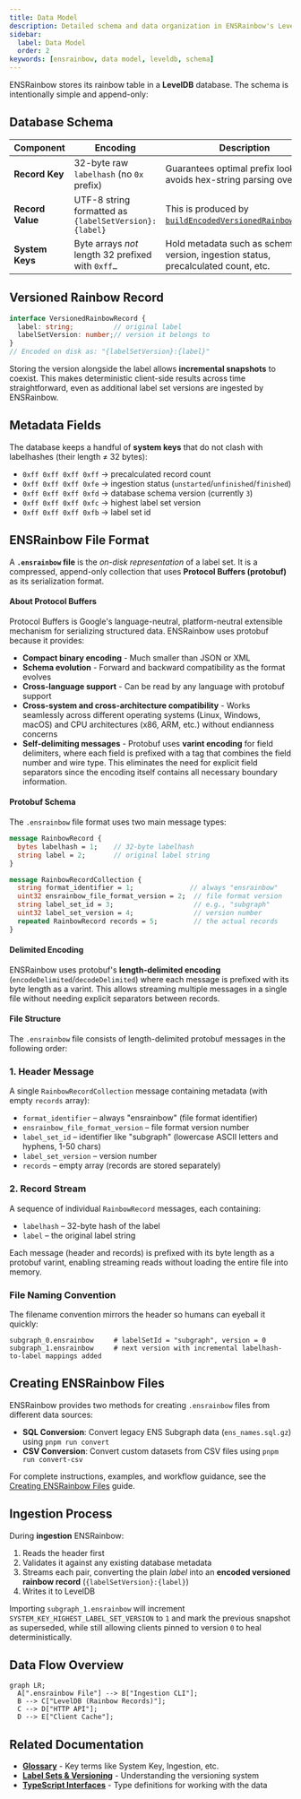 ```yaml
---
title: Data Model
description: Detailed schema and data organization in ENSRainbow's LevelDB database.
sidebar:
  label: Data Model
  order: 2
keywords: [ensrainbow, data model, leveldb, schema]
---
```


ENSRainbow stores its rainbow table in a **LevelDB** database. The schema is intentionally simple and append-only:

## Database Schema

| Component | Encoding | Description |
|-----------|----------|-------------|
| **Record Key** | 32-byte raw `labelhash` (no `0x` prefix) | Guarantees optimal prefix lookups & avoids hex-string parsing overhead. |
| **Record Value** | UTF-8 string formatted as `{labelSetVersion}:{label}` | This is produced by [`buildEncodedVersionedRainbowRecord`](https://github.com/ensdomains/ensnode/blob/main/apps/ensrainbow/src/lib/rainbow-record.ts). |
| **System Keys** | Byte arrays _not_ length 32 prefixed with `0xff…` | Hold metadata such as schema version, ingestion status, precalculated count, etc. |

## Versioned Rainbow Record

```ts
interface VersionedRainbowRecord {
  label: string;          // original label
  labelSetVersion: number;// version it belongs to
}
// Encoded on disk as: "{labelSetVersion}:{label}"
```

Storing the version alongside the label allows **incremental snapshots** to coexist. This makes deterministic client-side results across time straightforward, even as additional label set versions are ingested by ENSRainbow.

## Metadata Fields

The database keeps a handful of **system keys** that do not clash with labelhashes (their length ≠ 32 bytes):

* `0xff 0xff 0xff 0xff` → precalculated record count
* `0xff 0xff 0xff 0xfe` → ingestion status (`unstarted`/`unfinished`/`finished`)
* `0xff 0xff 0xff 0xfd` → database schema version (currently `3`)
* `0xff 0xff 0xff 0xfc` → highest label set version
* `0xff 0xff 0xff 0xfb` → label set id

## ENSRainbow File Format

A **`.ensrainbow` file** is the _on-disk representation_ of a label set. It is a compressed, append-only collection that uses **Protocol Buffers (protobuf)** as its serialization format.

#### About Protocol Buffers

Protocol Buffers is Google's language-neutral, platform-neutral extensible mechanism for serializing structured data. ENSRainbow uses protobuf because it provides:

- **Compact binary encoding** - Much smaller than JSON or XML
- **Schema evolution** - Forward and backward compatibility as the format evolves  
- **Cross-language support** - Can be read by any language with protobuf support
- **Cross-system and cross-architecture compatibility** - Works seamlessly across different operating systems (Linux, Windows, macOS) and CPU architectures (x86, ARM, etc.) without endianness concerns
- **Self-delimiting messages** - Protobuf uses **varint encoding** for field delimiters, where each field is prefixed with a tag that combines the field number and wire type. This eliminates the need for explicit field separators since the encoding itself contains all necessary boundary information.

#### Protobuf Schema

The `.ensrainbow` file format uses two main message types:

```protobuf
message RainbowRecord {
  bytes labelhash = 1;    // 32-byte labelhash
  string label = 2;       // original label string
}

message RainbowRecordCollection {
  string format_identifier = 1;              // always "ensrainbow" 
  uint32 ensrainbow_file_format_version = 2;  // file format version
  string label_set_id = 3;                    // e.g., "subgraph" 
  uint32 label_set_version = 4;               // version number
  repeated RainbowRecord records = 5;         // the actual records
}
```

#### Delimited Encoding

ENSRainbow uses protobuf's **length-delimited encoding** (`encodeDelimited`/`decodeDelimited`) where each message is prefixed with its byte length as a varint. This allows streaming multiple messages in a single file without needing explicit separators between records.

#### File Structure

The `.ensrainbow` file consists of length-delimited protobuf messages in the following order:

### 1. Header Message
A single `RainbowRecordCollection` message containing metadata (with empty `records` array):
- `format_identifier` – always "ensrainbow" (file format identifier)
- `ensrainbow_file_format_version` – file format version number
- `label_set_id` – identifier like "subgraph" (lowercase ASCII letters and hyphens, 1-50 chars)
- `label_set_version` – version number 
- `records` – empty array (records are stored separately)

### 2. Record Stream  
A sequence of individual `RainbowRecord` messages, each containing:
- `labelhash` – 32-byte hash of the label
- `label` – the original label string

Each message (header and records) is prefixed with its byte length as a protobuf varint, enabling streaming reads without loading the entire file into memory.

### File Naming Convention

The filename convention mirrors the header so humans can eyeball it quickly:

```text
subgraph_0.ensrainbow     # labelSetId = "subgraph", version = 0
subgraph_1.ensrainbow     # next version with incremental labelhash-to-label mappings added
```

## Creating ENSRainbow Files

ENSRainbow provides two methods for creating `.ensrainbow` files from different data sources:

- **SQL Conversion**: Convert legacy ENS Subgraph data (`ens_names.sql.gz`) using `pnpm run convert`
- **CSV Conversion**: Convert custom datasets from CSV files using `pnpm run convert-csv`

For complete instructions, examples, and workflow guidance, see the [Creating ENSRainbow Files](/ensrainbow/concepts/creating-files) guide.

## Ingestion Process

During **ingestion** ENSRainbow:

1. Reads the header first
2. Validates it against any existing database metadata
3. Streams each pair, converting the plain _label_ into an **encoded versioned rainbow record** (`{labelSetVersion}:{label}`)
4. Writes it to LevelDB

Importing `subgraph_1.ensrainbow` will increment `SYSTEM_KEY_HIGHEST_LABEL_SET_VERSION` to `1` and mark the previous snapshot as superseded, while still allowing clients pinned to version `0` to heal deterministically.

## Data Flow Overview

```mermaid
graph LR;
  A[".ensrainbow File"] --> B["Ingestion CLI"];
  B --> C["LevelDB (Rainbow Records)"];
  C --> D["HTTP API"];
  D --> E["Client Cache"];
```

## Related Documentation

- **[Glossary](/ensrainbow/concepts/glossary)** - Key terms like System Key, Ingestion, etc.
- **[Label Sets & Versioning](/ensrainbow/concepts/label-sets-and-versioning)** - Understanding the versioning system
- **[TypeScript Interfaces](/ensrainbow/concepts/typescript-interfaces)** - Type definitions for working with the data 
